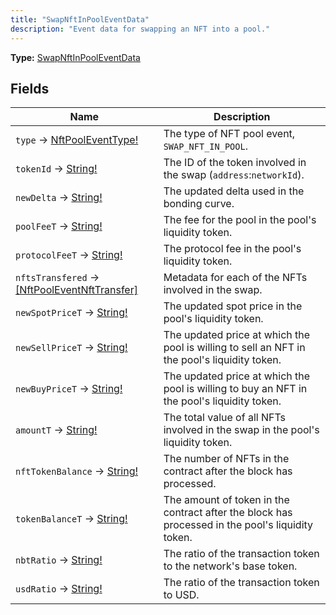 ```yaml
---
title: "SwapNftInPoolEventData"
description: "Event data for swapping an NFT into a pool."
---
```


**Type:** [SwapNftInPoolEventData](/api-reference/types/swapnftinpooleventdata)

## Fields

| Name | Description |
|------|-------------|
| `type` → [NftPoolEventType!](/api-reference/types/nftpooleventtype) | The type of NFT pool event, `SWAP_NFT_IN_POOL`. |
| `tokenId` → [String!](/api-reference/types/string) | The ID of the token involved in the swap (`address`:`networkId`). |
| `newDelta` → [String!](/api-reference/types/string) | The updated delta used in the bonding curve. |
| `poolFeeT` → [String!](/api-reference/types/string) | The fee for the pool in the pool&#39;s liquidity token. |
| `protocolFeeT` → [String!](/api-reference/types/string) | The protocol fee in the pool&#39;s liquidity token. |
| `nftsTransfered` → [[NftPoolEventNftTransfer]](/api-reference/types/nftpooleventnfttransfer) | Metadata for each of the NFTs involved in the swap. |
| `newSpotPriceT` → [String!](/api-reference/types/string) | The updated spot price in the pool&#39;s liquidity token. |
| `newSellPriceT` → [String!](/api-reference/types/string) | The updated price at which the pool is willing to sell an NFT in the pool&#39;s liquidity token. |
| `newBuyPriceT` → [String!](/api-reference/types/string) | The updated price at which the pool is willing to buy an NFT in the pool&#39;s liquidity token. |
| `amountT` → [String!](/api-reference/types/string) | The total value of all NFTs involved in the swap in the pool&#39;s liquidity token. |
| `nftTokenBalance` → [String!](/api-reference/types/string) | The number of NFTs in the contract after the block has processed. |
| `tokenBalanceT` → [String!](/api-reference/types/string) | The amount of token in the contract after the block has processed in the pool&#39;s liquidity token. |
| `nbtRatio` → [String!](/api-reference/types/string) | The ratio of the transaction token to the network&#39;s base token. |
| `usdRatio` → [String!](/api-reference/types/string) | The ratio of the transaction token to USD. |

